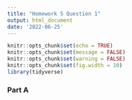 ```yaml
---
title: "Homework 5 Question 1"
output: html_document
date: '2022-06-25'
---
```


```r
knitr::opts_chunk$set(echo = TRUE)
knitr::opts_chunk$set(message = FALSE)
knitr::opts_chunk$set(warning = FALSE)
knitr::opts_chunk$set(fig.width = 10)
library(tidyverse)
```

### Part A

```r

```